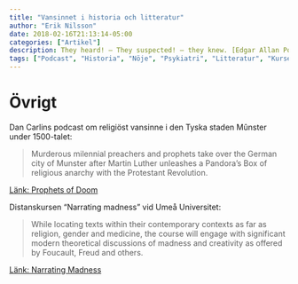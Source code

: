 ```yaml
---
title: "Vansinnet i historia och litteratur"
author: "Erik Nilsson"
date: 2018-02-16T21:13:14-05:00
categories: ["Artikel"]
description: They heard! – They suspected! – they knew. [Edgar Allan Poe, Tell-Tale Heart]
tags: ["Podcast", "Historia", "Nöje", "Psykiatri", "Litteratur", "Kurser"]
---
```


# Övrigt

Dan Carlins podcast om religiöst vansinne i den Tyska staden Mûnster under 1500-talet:

>Murderous milennial preachers and prophets take over the German city of Munster after Martin Luther unleashes a Pandora's Box of religious anarchy with the Protestant Revolution. 

[Länk: Prophets of Doom](https://www.dancarlin.com/product/hardcore-history-48-prophets-of-doom/)

Distanskursen "Narrating madness" vid Umeå Universitet:

>While locating texts within their contemporary contexts as far as religion, gender and medicine, the course will engage with significant modern theoretical discussions of madness and creativity as offered by Foucault, Freud and others.

[Länk: Narrating Madness](https://www.umu.se/utbildning/kurser/profilkurs-narrating-madness-in-literature-and-culture/)
